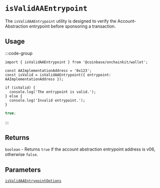 # `isValidAAEntrypoint`

The `isValidAAEntrypoint` utility is designed to verify the Account-Abstraction entrypoint before sponsoring a transaction.

## Usage

:::code-group

```tsx twoslash [code]
import { isValidAAEntrypoint } from '@coinbase/onchainkit/wallet';

const AAImplementationAddress = '0x123';
const isValid = isValidAAEntrypoint({ entrypoint: AAImplementationAddress });

if (isValid) {
  console.log('The entrypoint is valid.');
} else {
  console.log('Invalid entrypoint.');
}
```

```ts [return value]
true;
```

:::

## Returns

`boolean` - Returns `true` if the account abstraction entrypoint address is v06, otherwise `false`.

## Parameters

[`isValidAAEntrypointOptions`](/builderkits/onchainkit/wallet/types#isvalidaaentrypointoptions)
